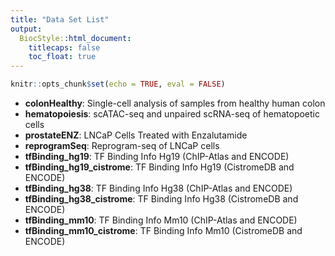 ```yaml
---
title: "Data Set List"
output:
  BiocStyle::html_document:
    titlecaps: false
    toc_float: true
---
```


```r
knitr::opts_chunk$set(echo = TRUE, eval = FALSE)
```

+ **colonHealthy**: Single-cell analysis of samples from healthy human colon
+ **hematopoiesis**: scATAC-seq and unpaired scRNA-seq of hematopoetic cells
+ **prostateENZ**: LNCaP Cells Treated with Enzalutamide
+ **reprogramSeq**: Reprogram-seq of LNCaP cells
+ **tfBinding_hg19**: TF Binding Info Hg19 (ChIP-Atlas and ENCODE)
+ **tfBinding_hg19_cistrome**: TF Binding Info Hg19 (CistromeDB and ENCODE)
+ **tfBinding_hg38**: TF Binding Info Hg38 (ChIP-Atlas and ENCODE)
+ **tfBinding_hg38_cistrome**: TF Binding Info Hg38 (CistromeDB and ENCODE)
+ **tfBinding_mm10**: TF Binding Info Mm10 (ChIP-Atlas and ENCODE)
+ **tfBinding_mm10_cistrome**: TF Binding Info Mm10 (CistromeDB and ENCODE)

